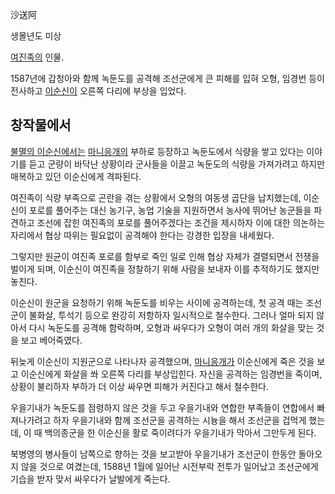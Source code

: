 沙送阿

생몰년도 미상

[[여진족]]의 인물.

1587년에 갑청아와 함께 녹둔도를 공격해 조선군에게 큰 피해를 입혀 오형, 임경번 등이 전사하고 [[이순신]]이 오른쪽 다리에 부상을 입었다.

== 창작물에서 ==
[[불멸의 이순신]]에서는 [[마니응개]]의 부하로 등장하고 녹둔도에서 식량을 쌓고 있다는 이야기를 듣고 군량이 바닥난 상황이라 군사들을 이끌고 녹둔도의 식량을 가져가려고 하지만 매복하고 있던 이순신에게 격파된다.

여진족이 식량 부족으로 곤란을 겪는 상황에서 오형의 여동생 곱단을 납치했는데, 이순신이 포로를 풀어주는 대신 농기구, 농업 기술을 지원하면서 농사에 뛰어난 농군들을 파견하고 조선에 잡힌 여진족의 포로를 풀어주겠다는 조건을 제시하자 이에 대한 의논하는 자리에서 협상 따위는 필요없이 공격해야 한다는 강경한 입장을 내세웠다.

그렇지만 원균이 여진족 포로를 함부로 죽인 일로 인해 협상 자체가 결렬되면서 전쟁을 벌이게 되며, 이순신이 여진족을 정찰하기 위해 사람을 보내자 이를 추적하기도 했지만 놓친다.

이순신이 원군을 요청하기 위해 녹둔도를 비우는 사이에 공격하는데, 첫 공격 때는 조선군이 불화살, 투석기 등으로 완강히 저항하자 일시적으로 철수한다. 그러나 얼마 되지 않아서 다시 녹둔도를 공격해 함락하며, 오형과 싸우다가 오형이 여러 개의 화살을 맞는 것을 보고 베어죽였다.

뒤늦게 이순신이 지원군으로 나타나자 공격했으며, [[마니응개]]가 이순신에게 죽은 것을 보고 이순신에게 화살을 쏴 오른쪽 다리를 부상입힌다. 자신을 공격하는 임경번을 죽이며, 상황이 불리하자 부하가 더 이상 싸우면 피해가 커진다고 해서 철수한다.

우을기내가 녹둔도를 점령하지 않은 것을 두고 우을기내와 연합한 부족들이 연합에서 빠져나가려고 하자 우을기내와 함께 조선군을 공격하는 시늉을 해서 조선군을 겁먹게 했는데, 이 때 백의종군을 한 이순신을 활로 죽이려다가 우을기내가 막아서 그만두게 된다.

북병영의 병사들이 남쪽으로 향하는 것을 보고받아 우을기내가 조선군이 한동안 돌아오지 않을 것으로 여겼는데, 1588년 1월에 일어난 시전부락 전투가 일어났고 조선군에게 기습을 받자 맞서 싸우다가 날발에게 죽는다.
